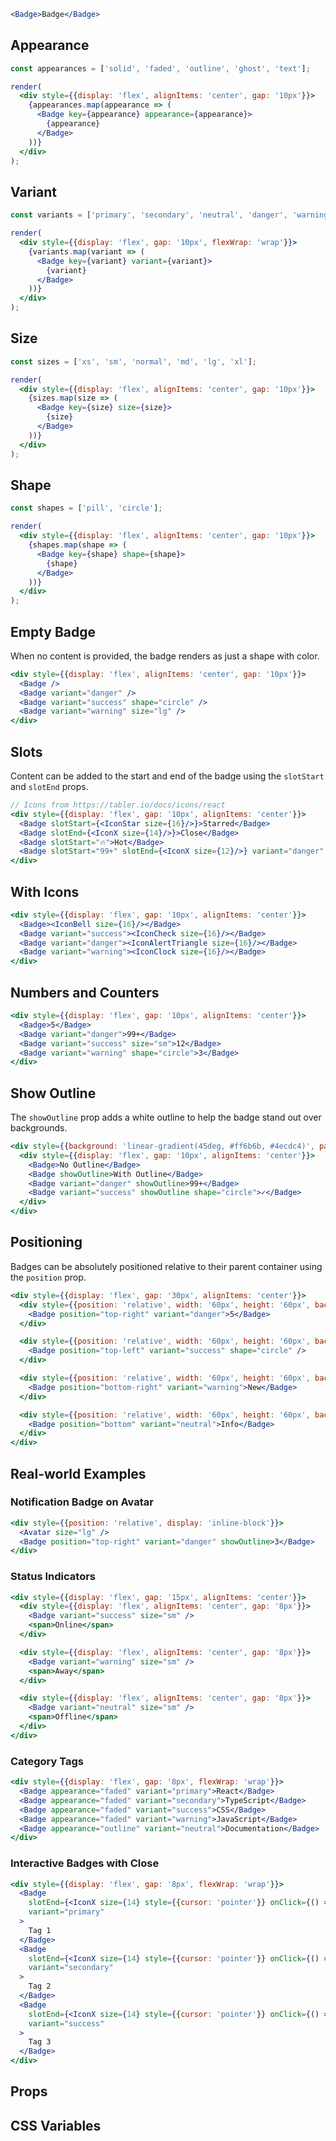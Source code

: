 ```jsx live
<Badge>Badge</Badge>
```


## Appearance

```jsx live noInline
const appearances = ['solid', 'faded', 'outline', 'ghost', 'text'];

render(
  <div style={{display: 'flex', alignItems: 'center', gap: '10px'}}>
    {appearances.map(appearance => (
      <Badge key={appearance} appearance={appearance}>
        {appearance}
      </Badge>
    ))}
  </div>
);
```

## Variant

```jsx live noInline
const variants = ['primary', 'secondary', 'neutral', 'danger', 'warning', 'success', 'dark', 'light'];

render(
  <div style={{display: 'flex', gap: '10px', flexWrap: 'wrap'}}>
    {variants.map(variant => (
      <Badge key={variant} variant={variant}>
        {variant}
      </Badge>
    ))}
  </div>
);
```

## Size

```jsx live noInline
const sizes = ['xs', 'sm', 'normal', 'md', 'lg', 'xl'];

render(
  <div style={{display: 'flex', alignItems: 'center', gap: '10px'}}>
    {sizes.map(size => (
      <Badge key={size} size={size}>
        {size}
      </Badge>
    ))}
  </div>
);
```

## Shape

```jsx live noInline
const shapes = ['pill', 'circle'];

render(
  <div style={{display: 'flex', alignItems: 'center', gap: '10px'}}>
    {shapes.map(shape => (
      <Badge key={shape} shape={shape}>
        {shape}
      </Badge>
    ))}
  </div>
);
```

## Empty Badge

When no content is provided, the badge renders as just a shape with color.

```jsx live
<div style={{display: 'flex', alignItems: 'center', gap: '10px'}}>
  <Badge />
  <Badge variant="danger" />
  <Badge variant="success" shape="circle" />
  <Badge variant="warning" size="lg" />
</div>
```

## Slots

Content can be added to the start and end of the badge using the `slotStart` and `slotEnd` props.

```jsx live
// Icons from https://tabler.io/docs/icons/react
<div style={{display: 'flex', gap: '10px', alignItems: 'center'}}>
  <Badge slotStart={<IconStar size={16}/>}>Starred</Badge>
  <Badge slotEnd={<IconX size={14}/>}>Close</Badge>
  <Badge slotStart="🔥">Hot</Badge>
  <Badge slotStart="99+" slotEnd={<IconX size={12}/>} variant="danger" />
</div>
```

## With Icons

```jsx live
<div style={{display: 'flex', gap: '10px', alignItems: 'center'}}>
  <Badge><IconBell size={16}/></Badge>
  <Badge variant="success"><IconCheck size={16}/></Badge>
  <Badge variant="danger"><IconAlertTriangle size={16}/></Badge>
  <Badge variant="warning"><IconClock size={16}/></Badge>
</div>
```

## Numbers and Counters

```jsx live
<div style={{display: 'flex', gap: '10px', alignItems: 'center'}}>
  <Badge>5</Badge>
  <Badge variant="danger">99+</Badge>
  <Badge variant="success" size="sm">12</Badge>
  <Badge variant="warning" shape="circle">3</Badge>
</div>
```

## Show Outline

The `showOutline` prop adds a white outline to help the badge stand out over backgrounds.

```jsx live
<div style={{background: 'linear-gradient(45deg, #ff6b6b, #4ecdc4)', padding: '20px', borderRadius: '8px'}}>
  <div style={{display: 'flex', gap: '10px', alignItems: 'center'}}>
    <Badge>No Outline</Badge>
    <Badge showOutline>With Outline</Badge>
    <Badge variant="danger" showOutline>99+</Badge>
    <Badge variant="success" showOutline shape="circle">✓</Badge>
  </div>
</div>
```

## Positioning

Badges can be absolutely positioned relative to their parent container using the `position` prop.

```jsx live
<div style={{display: 'flex', gap: '30px', alignItems: 'center'}}>
  <div style={{position: 'relative', width: '60px', height: '60px', background: '#f0f0f0', borderRadius: '8px'}}>
    <Badge position="top-right" variant="danger">5</Badge>
  </div>

  <div style={{position: 'relative', width: '60px', height: '60px', background: '#f0f0f0', borderRadius: '8px'}}>
    <Badge position="top-left" variant="success" shape="circle" />
  </div>

  <div style={{position: 'relative', width: '60px', height: '60px', background: '#f0f0f0', borderRadius: '8px'}}>
    <Badge position="bottom-right" variant="warning">New</Badge>
  </div>

  <div style={{position: 'relative', width: '60px', height: '60px', background: '#f0f0f0', borderRadius: '8px'}}>
    <Badge position="bottom" variant="neutral">Info</Badge>
  </div>
</div>
```

## Real-world Examples

### Notification Badge on Avatar

```jsx live
<div style={{position: 'relative', display: 'inline-block'}}>
  <Avatar size="lg" />
  <Badge position="top-right" variant="danger" showOutline>3</Badge>
</div>
```

### Status Indicators

```jsx live
<div style={{display: 'flex', gap: '15px', alignItems: 'center'}}>
  <div style={{display: 'flex', alignItems: 'center', gap: '8px'}}>
    <Badge variant="success" size="sm" />
    <span>Online</span>
  </div>

  <div style={{display: 'flex', alignItems: 'center', gap: '8px'}}>
    <Badge variant="warning" size="sm" />
    <span>Away</span>
  </div>

  <div style={{display: 'flex', alignItems: 'center', gap: '8px'}}>
    <Badge variant="neutral" size="sm" />
    <span>Offline</span>
  </div>
</div>
```

### Category Tags

```jsx live
<div style={{display: 'flex', gap: '8px', flexWrap: 'wrap'}}>
  <Badge appearance="faded" variant="primary">React</Badge>
  <Badge appearance="faded" variant="secondary">TypeScript</Badge>
  <Badge appearance="faded" variant="success">CSS</Badge>
  <Badge appearance="faded" variant="warning">JavaScript</Badge>
  <Badge appearance="outline" variant="neutral">Documentation</Badge>
</div>
```

### Interactive Badges with Close

```jsx live
<div style={{display: 'flex', gap: '8px', flexWrap: 'wrap'}}>
  <Badge
    slotEnd={<IconX size={14} style={{cursor: 'pointer'}} onClick={() => alert('Remove tag')} />}
    variant="primary"
  >
    Tag 1
  </Badge>
  <Badge
    slotEnd={<IconX size={14} style={{cursor: 'pointer'}} onClick={() => alert('Remove tag')} />}
    variant="secondary"
  >
    Tag 2
  </Badge>
  <Badge
    slotEnd={<IconX size={14} style={{cursor: 'pointer'}} onClick={() => alert('Remove tag')} />}
    variant="success"
  >
    Tag 3
  </Badge>
</div>
```

## Props

<PropsTable name="Badge" />

## CSS Variables

<CSSVars />
